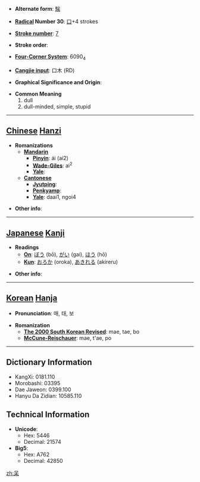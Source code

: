 * '''Alternate form''': [[騃]]

* '''[[Wiktionary:Chinese radical index| Radical]] Number 30''': [[Wiktionary:Chinese radical index 口|口]]+4 strokes

* '''[[Wiktionary:Chinese total strokes index|Stroke number]]''': [[Wiktionary:Chinese total strokes index 7|7]]

* '''Stroke order''': 

* '''[[Wiktionary:Chinese four corner index|Four-Corner System]]''': 6090<sub>4</sub>

* '''[[Wiktionary:Chinese Cangjie index|Cangjie input]]''': 口木 (RD)

* '''Graphical Significance and Origin''': 

* '''Common Meaning'''
*#dull
*# dull-minded, simple, stupid


----

== [[Chinese]] [[Hanzi]] ==

* '''Romanizations'''
** '''[[Mandarin]]'''
*** '''[[Pinyin]]''': ái (ai2)
*** '''[[Wade-Giles]]''': ai<sup>2</sup>
*** '''[[Yale]]''': 
** '''[[Cantonese]]'''
*** '''[[Jyutping]]''':
*** '''[[Penkyamp]]''': 
*** '''[[Yale]]''': daai1, ngoi4

* '''Other info''': 

----

== [[Japanese]] [[Kanji]] ==

* '''Readings'''
** '''[[On]]''': [[ぼう]] (bō), [[がい]] (gai), [[ほう]] (hō)
** '''[[Kun]]''': [[おろか]] (oroka), [[あきれる]] (akireru)

* '''Other info''':  

----

== [[Korean]] [[Hanja]] ==

* '''Pronunciation''': 매, 태, 보

* '''Romanization'''
** '''[[The 2000 South Korean Revised Romanization|The 2000 South Korean Revised]]''': mae, tae, bo
** '''[[McCune-Reischauer]]''': mae, t'ae, po

----

== Dictionary Information ==

* KangXi: 0181.110
* Morobashi: 03395
* Dae Jaweon: 0399.100
* Hanyu Da Zidian: 10585.110

== Technical Information ==

* '''Unicode''':
** Hex: 5446
** Decimal: 21574
* '''Big5''':
** Hex: A762
** Decimal: 42850

[[zh:呆]]